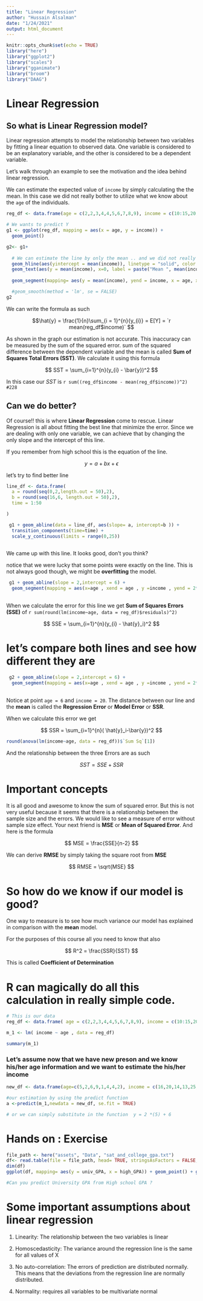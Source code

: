 ```yaml
---
title: "Linear Regression"
author: "Hussain Alsalman"
date: "1/24/2021"
output: html_document
---
```


```r
knitr::opts_chunk$set(echo = TRUE)
library("here")
library("ggplot2")
library("scales")
library("gganimate")
library("broom")
library("DAAG")
```

# Linear Regression 

## So what is Linear Regression model?

Linear regression attempts to model the relationship between two variables by fitting a linear equation to observed data. One variable is considered to be an explanatory variable, and the other is considered to be a dependent variable.




Let's walk through an example to see the motivation and the idea behind linear regression.

We can estimate the expected value of `income` by simply calculating the the mean. In this case we did not really bother to utilize what we know about the `age` of the individuals. 


```r

reg_df <- data.frame(age = c(2,2,3,4,4,5,6,7,8,9), income = c(10:15,20,18,22,25))

# We wants to predict Y 
g1 <- ggplot(reg_df, mapping = aes(x = age, y = income)) + 
  geom_point() 

g2<- g1+
  
  # We can estimate the line by only the mean .. and we did not really bother to use the information in the Age. 
  geom_hline(aes(yintercept = mean(income)), linetype = "solid", color = "red") + 
  geom_text(aes(y = mean(income), x=0, label = paste("Mean ", mean(income)) ),color = "red", nudge_x = 2, nudge_y = 0.4) + 
  
  geom_segment(mapping= aes(y = mean(income), yend = income, x = age, xend = age ), linetype = "dashed", color = "navy")

  #geom_smooth(method = 'lm', se = FALSE)
g2
```

We can write the formula as such 

$$\hat{y} = \frac{1}{n}\sum_{i = 1}^{n}{y_{i}} = E[Y] = `r  mean(reg_df$income)` $$

As shown in the graph our estimation is not accurate. This inaccuracy can be measured by the sum of the squared error. sum of the squared difference between the dependent variable and the mean is called **Sum of Squares Total Errors (SST)**. We calculate it using this formula 

$$
SST = \sum_{i=1}^{n}(y_{i} - \bar{y})^2
$$


In this case our $SST$ is `r sum((reg_df$income - mean(reg_df$income))^2) #228`

## Can we do better? 

Of course!! this is where **Linear Regression** come to rescue. Linear Regression is all about fitting the best line that minimize the error. 
Since we are dealing with only one variable, we can achieve that by changing the only slope and the intercept of this line. 

If you remember from high school this is the equation of the line. 

$$ 
y = a + bx + \epsilon
$$ 

let's try to find better line


```r
line_df <- data.frame(
  a = round(seq(0,2,length.out = 50),2),
  b = round(seq(16,6, length.out = 50),2),
  time = 1:50

)

 g1 + geom_abline(data = line_df, aes(slope= a, intercept=b )) +  
  transition_components(time=time) + 
  scale_y_continuous(limits = range(0,25))
  

```

We came up with this line. It looks good, don't you think?

notice that we were lucky that some points were exactly on the line. This is not always good though, we might be **overfitting** the model. 

```r
 g1 + geom_abline(slope = 2,intercept = 6) + 
  geom_segment(mapping = aes(x=age , xend = age , y =income , yend = 2*age+6 ), color = "orangered2")
 
```



When we calculate the error for this line we get **Sum of Squares Errors (SSE)**  of `r sum(round(lm(income~age, data = reg_df)$residuals)^2) `

$$
SSE = \sum_{i=1}^{n}(y_{i} - \hat{y}_i)^2
$$

# let's compare both lines and see how different they are 

```r
 g2 + geom_abline(slope = 2,intercept = 6) + 
  geom_segment(mapping = aes(x=age , xend = age , y =income , yend = 2*age+6 ), color = "orangered2")
 
```


Notice at point `age = 6` and `income = 20`. The distance between our line and the **mean** is called the **Regression Error** or **Model Error** or **SSR**. 

When we calculate this error we get 

$$
SSR = \sum_{i=1}^{n}( \hat{y}_i-\bar{y})^2
$$

```r
round(anova(lm(income~age, data = reg_df))$`Sum Sq`[1]) 
```

And the relationship between the three Errors are as such 

$$SST = SSE + SSR $$


# Important concepts 

It is all good and awesome to know the sum of squared error. But this is not very useful because it seems that there is a relationship between the sample size and the errors. We would like to see a measure of error without sample size effect.  Your next friend is **MSE** or **Mean of Squared Error**.  And here is the formula 

$$
MSE = \frac{SSE}{n-2} 
$$

We can derive **RMSE** by simply taking the square root from **MSE**

$$
RMSE = \sqrt{MSE} 
$$
 
# So how do we know if our model is good? 

One way to measure is to see how much variance our model has explained in comparison with the **mean** model. 

For the purposes of this course all you need to know that also 

$$ R^2 = \frac{SSR}{SST} $$ 

This is called **Coefficient of Determination**

# R can magically do all this calculation in really simple code. 

```r
# This is our data
reg_df <- data.frame( age = c(2,2,3,4,4,5,6,7,8,9), income = c(10:15,20,18,22,25) )

m_1 <- lm( income ~ age , data = reg_df)

summary(m_1)

```


### Let's assume now that we have new preson and we know his/her age information and we want to estimate the his/her income 

```r

new_df <- data.frame(age=c(5,2,6,9,1,4,4,2), income = c(16,20,14,13,25,18,9,23))

#our estimation by using the predict function 
a <-predict(m_1,newdata = new_df, se.fit = TRUE)

# or we can simply substitute in the function  y = 2 *(5) + 6 
```


# Hands on : Exercise 

```r
file_path <- here("assets", "Data", "sat_and_college_gpa.txt")
df<- read.table(file = file_path, head= TRUE, stringsAsFactors = FALSE, sep = " ", comment.char ="#" )
dim(df)
ggplot(df, mapping= aes(y = univ_GPA, x = high_GPA)) + geom_point() + geom_smooth(method = 'lm', se = FALSE)

#Can you predict University GPA from High school GPA ?  


```


# Some important assumptions about linear regression 

1. Linearity: The relationship between the two variables is linear

2. Homoscedasticity: The variance around the regression line is the same for all values of X

3. No auto-correlation: The errors of prediction are distributed normally. This means that the deviations from the regression line are normally distributed.

4. Normality: requires all variables to be multivariate normal  



